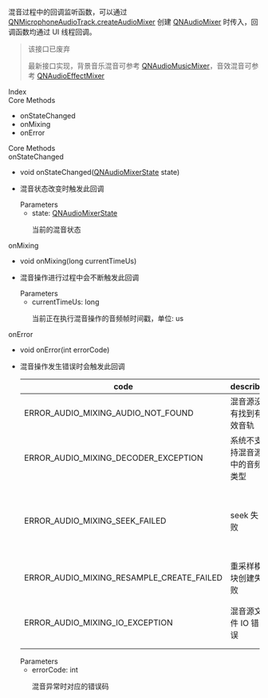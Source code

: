 <link rel="stylesheet" type="text/css" href="https://docs.qnsdk.com/styles/doc-v4-api.css" />
<div class="rtc-doc rtc-doc-page" id="rtc-doc">
<section class="rtc-doc-panel rtc-doc-describe rtc-doc-note">
                混音过程中的回调监听函数，可以通过 <a href='/rtc/api/8667/QNMicrophoneAudioTrack#createAudioMixer'>QNMicrophoneAudioTrack.createAudioMixer</a> 创建 <a href='/rtc/api/8631/QNAudioMixer'>QNAudioMixer</a> 时传入，回调函数均通过 UI 线程回调。</section>
    <section class="rtc-doc-panel rtc-doc-describe-note">
    <blockquote class="blockquote-warning">
    <p>该接口已废弃</p>
    <p>最新接口实现，背景音乐混音可参考 <a href='11921/QNAudioMusicMixer'>QNAudioMusicMixer</a>，音效混音可参考 <a href='11923/QNAudioEffectMixer'>QNAudioEffectMixer</a></p>
    </blockquote>
</section>
        <div class="rtc-doc-page-wrap">Index</div>
<section class="rtc-doc-panel">
        <div class="rtc-doc-page-title">Core Methods</div>
        <ul class="rtc-doc-catalogue">
                <li><a onClick='document.location.replace(`${document.location.protocol}//${document.location.host}${document.location.pathname}${document.location.search}#onStateChanged`)'>onStateChanged</a></li>
                <li><a onClick='document.location.replace(`${document.location.protocol}//${document.location.host}${document.location.pathname}${document.location.search}#onMixing`)'>onMixing</a></li>
                <li><a onClick='document.location.replace(`${document.location.protocol}//${document.location.host}${document.location.pathname}${document.location.search}#onError`)'>onError</a></li>
        </ul>
</section>
<div class="rtc-doc-page-wrap">Core Methods</div>
<section class="rtc-doc-panel">
<div class="rtc-doc-page-title rtc-doc-antor" id="onStateChanged">
onStateChanged</div>
<ul class="rtc-doc-page-container">
        <li class="rtc-doc-sign-signature">void onStateChanged(<a href='/rtc/api/8633/QNAudioMixerState'>QNAudioMixerState</a> state)</li>
    </li>
<li class="rtc-doc-page-description">
    <div class="rtc-doc-desc-wrap">
        <p>混音状态改变时触发此回调</p>
    </div>
<div class="rtc-doc-parameters-title">Parameters</div>
<ul class="rtc-doc-parameters">
    <li>
        <div>
            state: <a href='/rtc/api/8633/QNAudioMixerState'>QNAudioMixerState</a>
        </div>
                <p>当前的混音状态</p>
    </li>
</ul>
</li>
</ul>
</section>
<section class="rtc-doc-panel">
<div class="rtc-doc-page-title rtc-doc-antor" id="onMixing">
onMixing</div>
<ul class="rtc-doc-page-container">
        <li class="rtc-doc-sign-signature">void onMixing(long currentTimeUs)</li>
    </li>
<li class="rtc-doc-page-description">
    <div class="rtc-doc-desc-wrap">
        <p>混音操作进行过程中会不断触发此回调</p>
    </div>
<div class="rtc-doc-parameters-title">Parameters</div>
<ul class="rtc-doc-parameters">
    <li>
        <div>
            currentTimeUs: long
        </div>
                <p>当前正在执行混音操作的音频帧时间戳，单位: us</p>
    </li>
</ul>
</li>
</ul>
</section>
<section class="rtc-doc-panel">
<div class="rtc-doc-page-title rtc-doc-antor" id="onError">
onError</div>
<ul class="rtc-doc-page-container">
        <li class="rtc-doc-sign-signature">void onError(int errorCode)</li>
    </li>
<li class="rtc-doc-page-description">
    <div class="rtc-doc-desc-wrap">
        <p>混音操作发生错误时会触发此回调</p>
    </div>
    <table class="rtc-doc-code-table">
        <thead>
            <tr>
                <th>code</th>
                <th>describe</th>
                <th>message</th>
            </tr>
        </thead>
        <tbody>
                <tr>
                    <td>ERROR_AUDIO_MIXING_AUDIO_NOT_FOUND</td>
                    <td>混音源没有找到有效音轨</td>
                    <td>请检查混音文件的合法性</td>
                </tr>
                <tr>
                    <td>ERROR_AUDIO_MIXING_DECODER_EXCEPTION</td>
                    <td>系统不支持混音源中的音频类型</td>
                    <td>建议使用 'mp3' 等更通用的音频格式</td>
                </tr>
                <tr>
                    <td>ERROR_AUDIO_MIXING_SEEK_FAILED</td>
                    <td>seek 失败</td>
                    <td>请检查是否在开始混音前执行了 Seek 操作</td>
                </tr>
                <tr>
                    <td>ERROR_AUDIO_MIXING_RESAMPLE_CREATE_FAILED</td>
                    <td>重采样模块创建失败</td>
                    <td>请重新尝试混音操作</td>
                </tr>
                <tr>
                    <td>ERROR_AUDIO_MIXING_IO_EXCEPTION</td>
                    <td>混音源文件 IO 错误</td>
                    <td>请检查混音源文件是否存在异常</td>
                </tr>
        </tbody>
    </table>
<div class="rtc-doc-parameters-title">Parameters</div>
<ul class="rtc-doc-parameters">
    <li>
        <div>
            errorCode: int
        </div>
                <p>混音异常时对应的错误码</p>
    </li>
</ul>
</li>
</ul>
</section>
</div>


